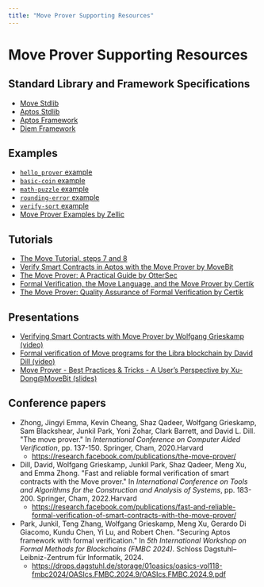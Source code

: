 ```yaml
---
title: "Move Prover Supporting Resources"
---
```





# Move Prover Supporting Resources

## Standard Library and Framework Specifications

- [Move Stdlib](https://github.com/aptos-labs/aptos-core/tree/main/aptos-move/framework/move-stdlib)
- [Aptos Stdlib](https://github.com/aptos-labs/aptos-core/tree/main/aptos-move/framework/aptos-stdlib)
- [Aptos Framework](https://github.com/aptos-labs/aptos-core/tree/main/aptos-move/framework/aptos-framework)
- [Diem Framework](https://github.com/move-language/move/tree/main/language/documentation/examples/diem-framework/move-packages/DPN)

## Examples

- [`hello_prover` example](https://github.com/aptos-labs/aptos-core/tree/main/aptos-move/move-examples/hello_prover)
- [`basic-coin` example](https://github.com/move-language/move/tree/main/language/documentation/examples/experimental/basic-coin)
- [`math-puzzle` example](https://github.com/move-language/move/tree/main/language/documentation/examples/experimental/math-puzzle)
- [`rounding-error` example](https://github.com/move-language/move/tree/main/language/documentation/examples/experimental/rounding-error)
- [`verify-sort` example](https://github.com/move-language/move/tree/main/language/documentation/examples/experimental/verify-sort)
- [Move Prover Examples by Zellic](https://github.com/zellic/move-prover-examples)

## Tutorials

- [The Move Tutorial, steps 7 and 8](https://github.com/aptos-labs/aptos-core/tree/main/aptos-move/move-examples/move-tutorial#step-7--use-the-move-prover)
- [Verify Smart Contracts in Aptos with the Move Prover by MoveBit](https://www.movebit.xyz/blog/post/move-prover-tutorial-part-1.html)
- [The Move Prover: A Practical Guide by OtterSec](https://osec.io/blog/2022-09-16-move-prover)
- [Formal Verification, the Move Language, and the Move Prover by Certik](https://www.certik.com/resources/blog/2wSOZ3mC55AB6CYol6Q2rP-formal-verification-the-move-language-and-the-move-prover)
- [The Move Prover: Quality Assurance of Formal Verification by Certik](https://www.certik.com/resources/blog/1NygvVeqIwhbUk1U1q3vJF-the-move-prover-quality-assurance-of-formal-verification)

## Presentations

- [Verifying Smart Contracts with Move Prover by Wolfgang Grieskamp (video)](https://drive.google.com/file/d/1DpI-rQ25Kq1jqMGioLgVrG3YuCqJHVMm/view?usp=share_link)
- [Formal verification of Move programs for the Libra blockchain by David Dill (video)](https://www.fields.utoronto.ca/talks/Formal-verification-Move-programs-Libra-blockchain)
- [Move Prover - Best Practices & Tricks - A User’s Perspective by Xu-Dong@MoveBit (slides)](https://docs.google.com/presentation/d/1SuV0m5gGxSN9SaLdj9lLmTjspJ2xN1TOWgnwvdWbKEY/edit?usp=sharing)

## Conference papers

- Zhong, Jingyi Emma, Kevin Cheang, Shaz Qadeer, Wolfgang Grieskamp,
Sam Blackshear, Junkil Park, Yoni Zohar, Clark Barrett, and David L. Dill.
"The move prover." In _International Conference on Computer Aided Verification_,
pp. 137-150. Springer, Cham, 2020.Harvard
  - https://research.facebook.com/publications/the-move-prover/
- Dill, David, Wolfgang Grieskamp, Junkil Park, Shaz Qadeer, Meng Xu, and Emma
Zhong. "Fast and reliable formal verification of smart contracts with the Move
prover." In _International Conference on Tools and Algorithms for the
Construction and Analysis of Systems_, pp. 183-200. Springer, Cham, 2022.Harvard
  - https://research.facebook.com/publications/fast-and-reliable-formal-verification-of-smart-contracts-with-the-move-prover/
- Park, Junkil, Teng Zhang, Wolfgang Grieskamp, Meng Xu, Gerardo Di Giacomo, Kundu Chen, Yi Lu, and Robert Chen. "Securing Aptos framework with formal verification." In _5th International Workshop on Formal Methods for Blockchains (FMBC 2024)_. Schloss Dagstuhl–Leibniz-Zentrum für Informatik, 2024.
  - https://drops.dagstuhl.de/storage/01oasics/oasics-vol118-fmbc2024/OASIcs.FMBC.2024.9/OASIcs.FMBC.2024.9.pdf  
